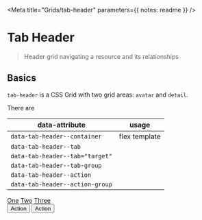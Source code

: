 

<Meta
  title="Grids/tab-header"
  parameters={{ notes: readme }}
/>

# Tab Header

> Header grid navigating a resource and its relationships


## Basics

`tab-header` is a CSS Grid with two grid areas: `avatar` and `detail`.

There are

| data-attribute               | usage |
|------------------------------|---------------|
| `data-tab-header--container` | flex template |
| `data-tab-header--tab` |  |
| `data-tab-header--tab="target"` |  |
| `data-tab-header--tab-group` |  |
| `data-tab-header--action` |  |
| `data-tab-header--action-group` |  |

<Preview>
  <Story name="Basic">
    <div style={{ backgroundColor: "tomato" }}>
      <div data-tab-header--container>
        <div data-tab-header--tab-group>
          <a data-tab-header--tab data-vertical-tab="target" href="#">One</a>
          <a data-tab-header--tab data-vertical-tab href="#">Two</a>
          <a data-tab-header--tab data-vertical-tab href="#">Three</a>
        </div>
        <div data-tab-header--action-group>
          <button data-tab-header--action type="button">Action</button>
          <button data-tab-header--action type="button">Action</button>
        </div>
      </div>
    </div>
  </Story>
</Preview>